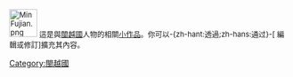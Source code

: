 <div class="notice metadata" id="stub" style="font-size: small;">[[File:MinFujian.png|50px]]&nbsp;這是與[[閩越國]]人物的相關[[Wikipedia:小作品|小作品]]。你可以-{zh-hant:透過;zh-hans:通过}-<span class="plainlinks">[{{fullurl:{{FULLPAGENAME}}|action=edit}} 編輯或修訂]</span>擴充其內容。</div><includeonly>

[[Category:閩越國]]